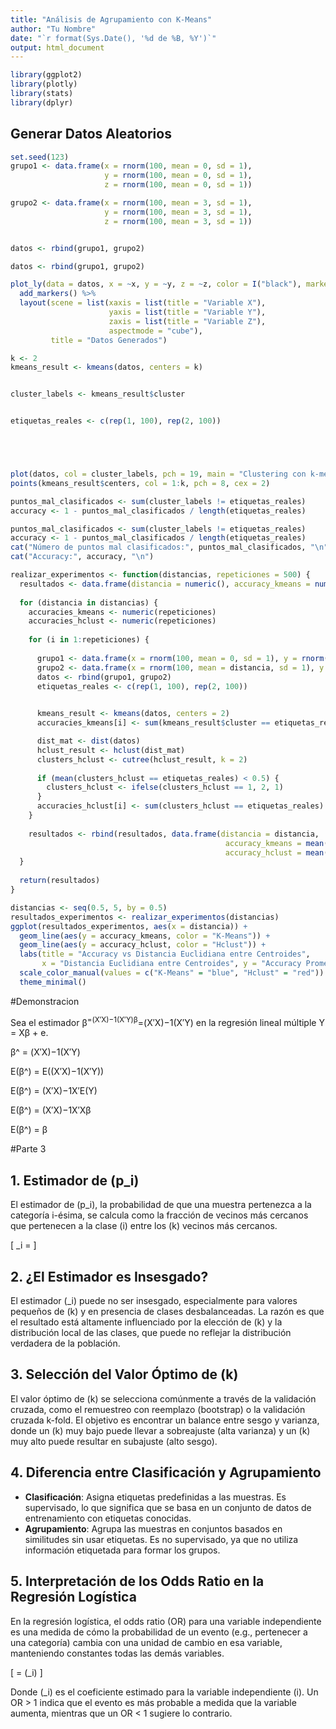 ---
title: "Análisis de Agrupamiento con K-Means"
author: "Tu Nombre"
date: "`r format(Sys.Date(), '%d de %B, %Y')`"
output: html_document
---

```{r}
library(ggplot2)
library(plotly)
library(stats)
library(dplyr)
```

## Generar Datos Aleatorios

```{r}
set.seed(123)
grupo1 <- data.frame(x = rnorm(100, mean = 0, sd = 1),
                     y = rnorm(100, mean = 0, sd = 1),
                     z = rnorm(100, mean = 0, sd = 1))

grupo2 <- data.frame(x = rnorm(100, mean = 3, sd = 1),
                     y = rnorm(100, mean = 3, sd = 1),
                     z = rnorm(100, mean = 3, sd = 1))


datos <- rbind(grupo1, grupo2)

```

```{r}
datos <- rbind(grupo1, grupo2)
```

```{r}
plot_ly(data = datos, x = ~x, y = ~y, z = ~z, color = I("black"), marker = list(size = 3)) %>%
  add_markers() %>%
  layout(scene = list(xaxis = list(title = "Variable X"),
                      yaxis = list(title = "Variable Y"),
                      zaxis = list(title = "Variable Z"),
                      aspectmode = "cube"),
         title = "Datos Generados")
```
```{r}
k <- 2 
kmeans_result <- kmeans(datos, centers = k)


cluster_labels <- kmeans_result$cluster


etiquetas_reales <- c(rep(1, 100), rep(2, 100))





plot(datos, col = cluster_labels, pch = 19, main = "Clustering con k-means")
points(kmeans_result$centers, col = 1:k, pch = 8, cex = 2)

puntos_mal_clasificados <- sum(cluster_labels != etiquetas_reales)
accuracy <- 1 - puntos_mal_clasificados / length(etiquetas_reales)
```
```{r}

puntos_mal_clasificados <- sum(cluster_labels != etiquetas_reales)
accuracy <- 1 - puntos_mal_clasificados / length(etiquetas_reales)
cat("Número de puntos mal clasificados:", puntos_mal_clasificados, "\n")
cat("Accuracy:", accuracy, "\n")
```

```{r}
realizar_experimentos <- function(distancias, repeticiones = 500) {
  resultados <- data.frame(distancia = numeric(), accuracy_kmeans = numeric(), accuracy_hclust = numeric())
  
  for (distancia in distancias) {
    accuracies_kmeans <- numeric(repeticiones)
    accuracies_hclust <- numeric(repeticiones)
    
    for (i in 1:repeticiones) {
      
      grupo1 <- data.frame(x = rnorm(100, mean = 0, sd = 1), y = rnorm(100, mean = 0, sd = 1), z = rnorm(100, mean = 0, sd = 1))
      grupo2 <- data.frame(x = rnorm(100, mean = distancia, sd = 1), y = rnorm(100, mean = distancia, sd = 1), z = rnorm(100, mean = distancia, sd = 1))
      datos <- rbind(grupo1, grupo2)
      etiquetas_reales <- c(rep(1, 100), rep(2, 100))
      

      kmeans_result <- kmeans(datos, centers = 2)
      accuracies_kmeans[i] <- sum(kmeans_result$cluster == etiquetas_reales) / length(etiquetas_reales)

      dist_mat <- dist(datos)
      hclust_result <- hclust(dist_mat)
      clusters_hclust <- cutree(hclust_result, k = 2)
      
      if (mean(clusters_hclust == etiquetas_reales) < 0.5) {
        clusters_hclust <- ifelse(clusters_hclust == 1, 2, 1)
      }
      accuracies_hclust[i] <- sum(clusters_hclust == etiquetas_reales) / length(etiquetas_reales)
    }
    
    resultados <- rbind(resultados, data.frame(distancia = distancia, 
                                                accuracy_kmeans = mean(accuracies_kmeans), 
                                                accuracy_hclust = mean(accuracies_hclust)))
  }
  
  return(resultados)
}
```

```{r}
distancias <- seq(0.5, 5, by = 0.5)
resultados_experimentos <- realizar_experimentos(distancias)
ggplot(resultados_experimentos, aes(x = distancia)) +
  geom_line(aes(y = accuracy_kmeans, color = "K-Means")) +
  geom_line(aes(y = accuracy_hclust, color = "Hclust")) +
  labs(title = "Accuracy vs Distancia Euclidiana entre Centroides",
       x = "Distancia Euclidiana entre Centroides", y = "Accuracy Promedio") +
  scale_color_manual(values = c("K-Means" = "blue", "Hclust" = "red")) +
  theme_minimal()
```

#Demonstracion

Sea el estimador β^=(X′X)−1(X′Y)β^​=(X′X)−1(X′Y) en la regresión lineal múltiple Y = Xβ + e.

β^ = (X′X)−1(X′Y)

E(β^) = E((X′X)−1(X′Y))

E(β^) = (X′X)−1X′E(Y)

E(β^) = (X′X)−1X′Xβ

E(β^) = β

#Parte 3

## 1. Estimador de \(p_i\)

El estimador de \(p_i\), la probabilidad de que una muestra pertenezca a la categoría i-ésima, se calcula como la fracción de vecinos más cercanos que pertenecen a la clase \(i\) entre los \(k\) vecinos más cercanos.

\[ \hat{p}_i = \frac{\text{Número de vecinos en clase } i}{k} \]

## 2. ¿El Estimador es Insesgado?

El estimador \(\hat{p}_i\) puede no ser insesgado, especialmente para valores pequeños de \(k\) y en presencia de clases desbalanceadas. La razón es que el resultado está altamente influenciado por la elección de \(k\) y la distribución local de las clases, que puede no reflejar la distribución verdadera de la población.

## 3. Selección del Valor Óptimo de \(k\)

El valor óptimo de \(k\) se selecciona comúnmente a través de la validación cruzada, como el remuestreo con reemplazo (bootstrap) o la validación cruzada k-fold. El objetivo es encontrar un balance entre sesgo y varianza, donde un \(k\) muy bajo puede llevar a sobreajuste (alta varianza) y un \(k\) muy alto puede resultar en subajuste (alto sesgo).

## 4. Diferencia entre Clasificación y Agrupamiento

- **Clasificación**: Asigna etiquetas predefinidas a las muestras. Es supervisado, lo que significa que se basa en un conjunto de datos de entrenamiento con etiquetas conocidas.
- **Agrupamiento**: Agrupa las muestras en conjuntos basados en similitudes sin usar etiquetas. Es no supervisado, ya que no utiliza información etiquetada para formar los grupos.

## 5. Interpretación de los Odds Ratio en la Regresión Logística

En la regresión logística, el odds ratio (OR) para una variable independiente es una medida de cómo la probabilidad de un evento (e.g., pertenecer a una categoría) cambia con una unidad de cambio en esa variable, manteniendo constantes todas las demás variables.

\[ \text{OR} = \exp(\beta_i) \]

Donde \(\beta_i\) es el coeficiente estimado para la variable independiente \(i\). Un OR > 1 indica que el evento es más probable a medida que la variable aumenta, mientras que un OR < 1 sugiere lo contrario.